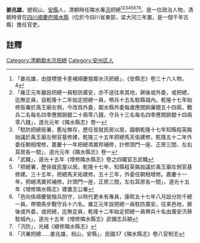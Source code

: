 {{vfd|沒有足夠的可靠資料來源能夠讓這個條目符合[[Wikipedia:關注度|Wikipedia:關注度]]中的標準|date=2022/06/27}}
{{明清人物信息框
| 姓名 =姜兆雄
| 最高職務 = [[四川|四川]]隣水專汛
| 國家 = 大清
| 籍貫 = [[安縣|安縣]]
| 字號 =祝山
| 出生日期 = ？年？月？日
| 逝世日期 = ？年？月？日
| 墓葬 = 
| 配偶 =  
| 親屬 = 曾祖、祖、父，母
| 出身 = 
| 著作 =  
*
}}
'''姜兆雄'''{{BD|？年||？年||}}，號祝山，[[安縣|安縣]]人，清朝時任隣水專[[汛|汛]]把總<ref>「姜兆雄，由提標營卡差補順慶營鄰水汛把總」，《安縣志》卷三十六人物，4</ref><ref>「雍正元年雖設把總一員駐防廣安，亦不過往來其地，厥後或外委，或把總，迄無定員，自乾隆十二年始定把總一員，帶兵十五名駐縣城內。乾隆十七年始修衙署於禹王廟左側，今改爲外委，鄰水縣外委每歲應關餉廉銀五十四兩，戰兵二名每名四季應關餉銀二十兩零八錢，守兵十三名每名四季應關餉銀十四兩零八錢」，道光元年《隣水縣志》卷一</ref><ref>「駐防把總衙署，舊址無存，歷任皆就民房以居，國朝乾隆十七年知縣程英銘始議於禹王廟左側官基修建，乾隆三十五年把總馬天佑建修，乾隆五十二年外委任朝相增修，嘉慶十一年把總馮奠邦補修，計修頭門一座、正房三間、左右耳房各一間」，道光元年《隣水縣志》卷一</ref><ref>「武職」，道光十五年《增修隣水縣志》卷之四職官志武職</ref><ref>「把總署，歷係僦民屋以居。乾隆十七年，知縣程英銘始議於禹王廟左側官基修建。三十五年，把總馬天佑建修。五十三年，外委任朝相增修。嘉慶十一年，把總馮奠邦補修。計頭門一座，正房三間，左右耳房各一間」，道光十五年《增修隣水縣志》建置志公署</ref><ref>「邑向係順慶營撥兵防守，以時代更未有專員，康熙五十七年八月設分防千總一員，帶領馬步戰守兵十六名，雍正元年設把總一員駐防廣安，往來邑地，厥後或外委，或把總，迄無定員，乾隆十二年始定把總一員帶兵十名由廣安汛移駐城內」，道光十五年《增修隣水縣志》武備志兵額</ref><ref>「汛防」，光緒《續修隣水縣志》</ref><ref>「汛署把總……姜兆雄，祝山，安縣」，民國37《隣水縣志》卷八官制志</ref>。是一位政治人物，清朝時曾在[[四川|四川]][[順慶府|順慶府]][[隣水縣|隣水縣]]（位於今四川省東部，梁大同三年置，是一個千年古縣）擔任官吏。
==註釋==
{{reflist}}
{{清朝人物小作品}}
[[Category:清朝鄰水汛把總|Category:清朝鄰水汛把總]]
[[Category:安州区人|Category:安州区人]]